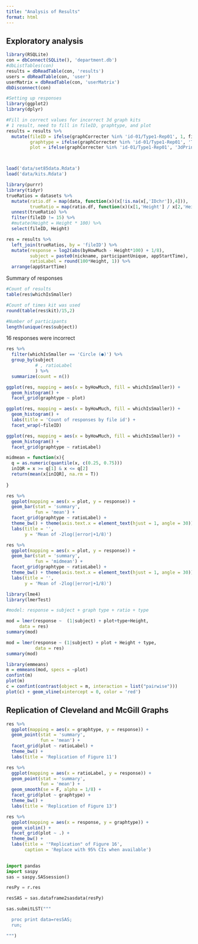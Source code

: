 ```yaml
---
title: "Analysis of Results"
format: html
---
```


## Exploratory analysis

```r
library(RSQLite)
con = dbConnect(SQLite(), 'department.db')
#dbListTables(con)
results = dbReadTable(con, 'results')
users = dbReadTable(con, 'user')
userMatrix = dbReadTable(con, 'userMatrix')
dbDisconnect(con)
```



```r

#Setting up responses
library(ggplot2)
library(dplyr)

#Fill in correct values for incorrect 3d graph kits
# 1 result, need to fill in fileID, graphtype, and plot
results = results %>% 
  mutate(fileID = ifelse(graphCorrecter %in% 'id-01/Type1-Rep01', 1, fileID),
         graphtype = ifelse(graphCorrecter %in% 'id-01/Type1-Rep01', 'Type1', graphtype),
         plot = ifelse(graphCorrecter %in% 'id-01/Type1-Rep01', '3dPrint', plot))



load('data/set85data.Rdata')
load('data/kits.Rdata')

library(purrr)
library(tidyr)
trueRatios = datasets %>% 
  mutate(ratio.df = map(data, function(x)(x[!is.na(x[,'IDchr']),4])),
         trueRatio = map(ratio.df, function(x)(x[1,'Height'] / x[2,'Height']))) %>% 
  unnest(trueRatio) %>% 
  filter(fileID != 15) %>% 
  #mutate(Height = Height * 100) %>% 
  select(fileID, Height)

res = results %>% 
  left_join(trueRatios, by = 'fileID') %>% 
  mutate(response = log2(abs(byHowMuch - Height*100) + 1/8),
         subject = paste0(nickname, participantUnique, appStartTime),
         ratioLabel = round(100*Height, 1)) %>% 
  arrange(appStartTime)

```

Summary of responses

```r
#Count of results
table(res$whichIsSmaller)

#Count of times kit was used
round(table(res$kit)/15,2)

#Number of participants
length(unique(res$subject))
```


16 responses were incorrect

```r
res %>% 
  filter(whichIsSmaller == 'Circle (●)') %>% 
  group_by(subject
           # , ratioLabel
           ) %>% 
  summarize(count = n())

```




```r
ggplot(res, mapping = aes(x = byHowMuch, fill = whichIsSmaller)) +
  geom_histogram() + 
  facet_grid(graphtype ~ plot)
```
```r
ggplot(res, mapping = aes(x = byHowMuch, fill = whichIsSmaller)) +
  geom_histogram() + 
  labs(title = 'Count of responses by file id') +
  facet_wrap(~fileID)
```

```r
ggplot(res, mapping = aes(x = byHowMuch, fill = whichIsSmaller)) +
  geom_histogram() + 
  facet_grid(graphtype ~ ratioLabel)
```




```r

midmean = function(x){
  q = as.numeric(quantile(x, c(0.25, 0.75)))
  inIQR = x >= q[1] & x <= q[2]
  return(mean(x[inIQR], na.rm = T))
  
}

res %>% 
  ggplot(mapping = aes(x = plot, y = response)) +
  geom_bar(stat = 'summary',
           fun = 'mean') +
  facet_grid(graphtype ~ ratioLabel) +
  theme_bw() + theme(axis.text.x = element_text(hjust = 1, angle = 30)) +
  labs(title = '',
       y = 'Mean of -2log(|error|+1/8)')

res %>% 
  ggplot(mapping = aes(x = plot, y = response)) +
  geom_bar(stat = 'summary',
           fun = 'midmean') +
  facet_grid(graphtype ~ ratioLabel) +
  theme_bw() + theme(axis.text.x = element_text(hjust = 1, angle = 30)) +
  labs(title = '',
       y = 'Mean of -2log(|error|+1/8)')

```







```r
library(lme4)
library(lmerTest)

#model: response = subject + graph type + ratio + type

mod = lmer(response ~  (1|subject) + plot+type+Height,
     data = res)
summary(mod)

mod = lmer(response ~ (1|subject) + plot + Height + type,
           data = res)
summary(mod)

library(emmeans)
m = emmeans(mod, specs = ~plot)
confint(m)
plot(m)
c = confint(contrast(object = m, interaction = list("pairwise")))
plot(c) + geom_vline(xintercept = 0, color = 'red')
```


## Replication of Cleveland and McGill Graphs

```r
res %>% 
  ggplot(mapping = aes(x = graphtype, y = response)) +
  geom_point(stat = 'summary',
             fun = 'mean') +
  facet_grid(plot ~ ratioLabel) + 
  theme_bw() +
  labs(title = 'Replication of Figure 11')
```

```r
res %>% 
  ggplot(mapping = aes(x = ratioLabel, y = response)) +
  geom_point(stat = 'summary',
             fun = 'mean') +
  geom_smooth(se = F, alpha = 1/8) +
  facet_grid(plot ~ graphtype) + 
  theme_bw() +
  labs(title = 'Replication of Figure 13')
```


```r
res %>% 
  ggplot(mapping = aes(x = response, y = graphtype)) +
  geom_violin() +
  facet_grid(plot ~ .) + 
  theme_bw() +
  labs(title = '"Replication" of Figure 16',
       caption = 'Replace with 95% CIs when available')
  
```




```python

import pandas 
import saspy
sas = saspy.SASsession()

```

```python
resPy = r.res
```

```python
resSAS = sas.dataframe2sasdata(resPy)
```

```python

sas.submitLST("""

  proc print data=resSAS;
  run;

""")

```

